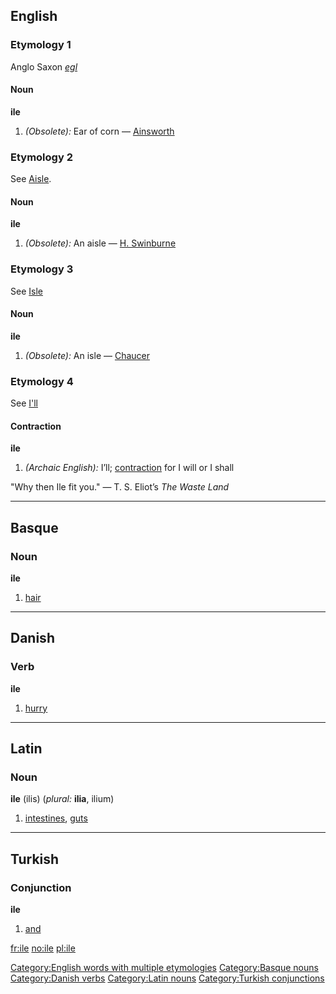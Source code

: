 ==English==

===Etymology 1===
Anglo Saxon ''[[egl]]''

====Noun====
'''ile'''

#''(Obsolete):'' Ear of corn &mdash; [[Ainsworth]]

===Etymology 2===
See [[Aisle]].

====Noun====
'''ile'''

#''(Obsolete):'' An aisle &mdash; [[H. Swinburne]]

===Etymology 3===
See [[Isle]]

====Noun====
'''ile'''

#''(Obsolete):'' An isle &mdash; [[Chaucer]]

===Etymology 4===
See [[I'll]]

====Contraction====
'''ile'''

#''(Archaic English):'' I’ll; [[contraction]] for I will or I shall
"Why then Ile fit you." &mdash; T. S. Eliot’s <i>The Waste Land</i>

[[Category:English words with multiple etymologies]]


----

==Basque==
===Noun===
'''ile'''

# [[hair]]

[[Category:Basque nouns]]


----

==Danish==

===Verb===
'''ile'''

# [[hurry]]

[[Category:Danish verbs]]


----


==Latin==

===Noun===
'''ile''' (ilis) {{n}} (''plural:'' '''ilia''', ilium)

# [[intestines]], [[guts]]

[[Category:Latin nouns]]


----

==Turkish==

===Conjunction===
'''ile'''

# [[and]]

[[Category:Turkish conjunctions]]

[[fr:ile]]
[[no:ile]]
[[pl:ile]]